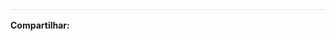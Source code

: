 <div style="border-top: 1px solid #dee2e6; padding-top: 1rem;">
<!-- AddToAny BEGIN -->
<strong>Compartilhar:</strong>
<div class="a2a_kit a2a_kit_size_32 a2a_default_style">
<a class="a2a_button_email"></a>
<a class="a2a_button_facebook"></a>
<a class="a2a_button_mastodon"></a>
<a class="a2a_button_linkedin"></a>
<a class="a2a_button_twitter"></a>
<a class="a2a_button_whatsapp"></a>
</div>
<script async src="https://static.addtoany.com/menu/page.js"></script>
<!-- AddToAny END -->
</div>